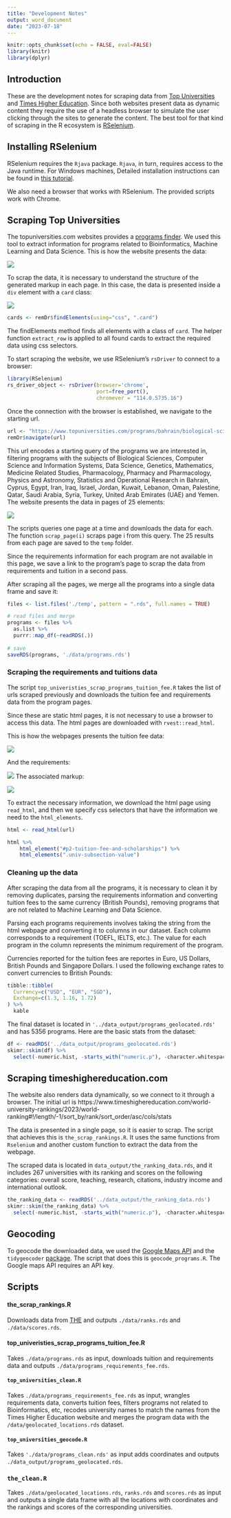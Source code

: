 ```yaml
---
title: "Development Notes"
output: word_document
date: "2023-07-18"
---
```


```r
knitr::opts_chunk$set(echo = FALSE, eval=FALSE)
library(knitr)
library(dplyr)
```

## Introduction

These are the development notes for scraping data from [Top Universities](www.topuniversities.com) and [Times Higher Education](www.timeshighereducation.com). Since both websites present data as dynamic content they require the use of a headless browser to simulate the user clicking through the sites to generate the content. The best tool for that kind of scraping in the R ecosystem is [RSelenium](https://docs.ropensci.org/RSelenium/).

## Installing RSelenium

RSelenium requires the `Rjava` package. `Rjava`, in turn, requires access to the Java runtime. For Windows machines, Detailed installation instructions can be found in [this tutorial](https://www.youtube.com/watch?v=GnpJujF9dBw).

We also need a browser that works with RSelenium. The provided scripts work with Chrome.

## Scraping Top Universities

The topuniversities.com websites provides a [programs finder](https://www.topuniversities.com/programs?qs_qp=topnav). We used this tool to extract information for programs related to Bioinformatics, Machine Learning and Data Science. This is how the website presents the data:

![](./program.png)

To scrap the data, it is necessary to understand the structure of the generated markup in each page. In this case, the data is presented inside a `div` element with a `card` class: 


![](./card.png)

```r
cards <- remDr$findElements(using="css", ".card")
```

The findElements method finds all elements with a class of `card`. The helper function `extract_row` is applied to all found cards to extract the required data using css selectors.

To start scraping the website, we use RSelenium's `rsDriver` to connect to a browser:

```r
library(RSelenium)
rs_driver_object <- rsDriver(browser='chrome',
                             port=free_port(),
                             chromever = "114.0.5735.16")
```

Once the connection with the browser is established, we navigate to the starting url.

```r
url <- "https://www.topuniversities.com/programs/bahrain/biological-sciences?country=[OM,PS,AE,BH,IR,IQ,JO,SA,KW,QA,SY,YE,CY,TR,IL,LB,GB,EG]&subjects=[462,468,4049,4055,494,496,554,500,502,508]&pagerlimit=[25]"
remDr$navigate(url)
```


This url encodes a starting query of the programs we are interested in, filtering programs with the subjects of Biological Sciences, Computer Science and Information Systems, Data Science, Genetics, Mathematics, Medicine Related Studies, Pharmacology, Pharmacy and Pharmacology, Physics and Astronomy, Statistics and Operational Research in Bahrain, Cyprus, Egypt, Iran, Iraq, Israel, Jordan, Kuwait, Lebanon, Oman, Palestine, Qatar, Saudi Arabia, Syria, Turkey, United Arab Emirates (UAE) and Yemen. The website presents the data in pages of 25 elements:


![](./paging.png)

The scripts queries one page at a time and downloads the data for each. The function `scrap_page(i)` scraps page i from this query. The 25 results from each page are saved to the `temp` folder.

Since the requirements information for each program are not available in this page, we save a link to the program's page to scrap the data from requirements and tuition in a second pass.

After scraping all the pages, we merge all the programs into a single data frame and save it:

```r
files <- list.files('./temp', pattern = ".rds", full.names = TRUE)

# read files and merge
programs <- files %>%
  as.list %>%
  purrr::map_df(~readRDS(.))
 
# save
saveRDS(programs, './data/programs.rds')
```

### Scraping the requirements and tuitions data

The script `top_univeristies_scrap_programs_tuition_fee.R` takes the list of urls scraped previously and downloads the tuition fee and requirements data from the program pages. 

Since these are static html pages, it is not necessary to use a browser to access this data. The html pages are downloaded with `rvest::read_html`.


This is how the webpages presents the tuition fee data:

![](./fees.png)

And the requirements:

![](./requirements.png)
The associated markup:

![](./tools.png)

To extract the necessary information, we download the html page using `read_html`, and then we specify css selectors that have the information we need to the `html_elements`.

```r
html <- read_html(url)

html %>% 
    html_element("#p2-tuition-fee-and-scholarships") %>% 
    html_elements(".univ-subsection-value") 
```


### Cleaning up the data

After scraping the data from all the programs, it is necessary to clean it by removing duplicates, parsing the requirements information and converting tuition fees to the same currency (British Pounds), removing programs that are not related to Machine Learning and Data Science.

Parsing each programs requirements involves taking the string from the html webpage and converting it to columns in our dataset. Each column corresponds to a requirement (TOEFL, IELTS, etc.). The value for each program in the column represents the minimum requirement of the program.

Currencies reported for the tuition fees are reportes in Euro, US Dollars, British Pounds and Singapore Dollars. I used the following exchange rates to convert currencies to British Pounds:

```r
tibble::tibble(
  Currency=c("USD", "EUR", "SGD"),
  Exchange=c(1.3, 1.16, 1.72)
) %>% 
  kable
```


The final dataset is located in `'../data_output/programs_geolocated.rds'` and has 5356 programs. Here are the basic stats from the dataset:

```r
df <- readRDS('../data_output/programs_geolocated.rds')
skimr::skim(df) %>% 
  select(-numeric.hist, -starts_with("numeric.p"), -character.whitespace, -character.min, -character.max)
```


## Scraping timeshighereducation.com

The website also renders data dynamically, so we connect to it through a browser. The initial url is https://www.timeshighereducation.com/world-university-rankings/2023/world-ranking#!/length/-1/sort_by/rank/sort_order/asc/cols/stats

The data is presented in a single page, so it is easier to scrap. The script that achieves this is `the_scrap_rankings.R`. It uses the same functions from `Rselenium` and another custom function to extract the data from the webpage. 

The scraped data is located in `data_output/the_ranking_data.rds`, and it includes 267 universities with its ranking and scores on the following categories: overall score, teaching, research, citations, industry income and international outlook.

```r
the_ranking_data <- readRDS('../data_output/the_ranking_data.rds')
skimr::skim(the_ranking_data) %>% 
  select(-numeric.hist, -starts_with("numeric.p"), -character.whitespace, -character.min, -character.max)
```

## Geocoding

To geocode the downloaded data, we used the [Google Maps API](https://developers.google.com/maps/) and the `tidygeocoder` [package](https://jessecambon.github.io/tidygeocoder/). The script that does this is `geocode_programs.R`. The Google maps API requires an API key.

## Scripts

#### the_scrap_rankings.R

Downloads data from [THE](https://www.timeshighereducation.com/) and outputs `./data/ranks.rds` and `./data/scores.rds`.

#### top_univeristies_scrap_programs_tuition_fee.R

Takes `./data/programs.rds` as input, downloads tuition and requirements data and outputs `./data/programs_requirements_fee.rds`.

#### `top_universities_clean.R`

Takes `./data/programs_requirements_fee.rds` as input, wrangles requirements data, converts tuition fees, filters programs not related to Bioinformatics, etc, recodes university names to match the names from the Times Higher Education website and merges the program data with the `/data/geolocated_locations.rds` dataset.

#### `top_universities_geocode.R`

Takes `'./data/programs_clean.rds'` as input adds coordinates and outputs `./data_output/programs_geolocated.rds`.
 
### `the_clean.R`

Takes `./data/geolocated_locations.rds`, `ranks.rds` and `scores.rds` as input and outputs a single data frame with all the locations with coordinates and the rankings and scores of the corresponding universities. 

